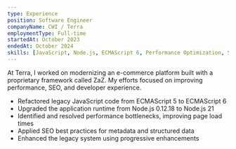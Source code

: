 ```yaml
---
type: Experience
position: Software Engineer
companyName: CWI / Terra
employmentType: Full-time
startedAt: October 2023
endedAt: October 2024
skills: [JavaScript, Node.js, ECMAScript 6, Performance Optimization, SEO, Legacy Code Refactoring]
---
```


At Terra, I worked on modernizing an e-commerce platform built with a proprietary framework called ZaZ. My efforts focused on improving performance, SEO, and developer experience.

- Refactored legacy JavaScript code from ECMAScript 5 to ECMAScript 6
- Upgraded the application runtime from Node.js 0.12.18 to Node.js 21
- Identified and resolved performance bottlenecks, improving page load times
- Applied SEO best practices for metadata and structured data
- Enhanced the legacy system using progressive enhancements